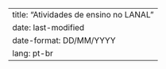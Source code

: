 ---
title: "Atividades de ensino no LANAL"
date: last-modified
date-format: DD/MM/YYYY
lang: pt-br
---